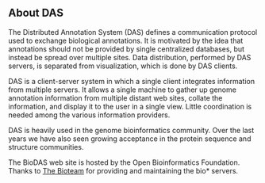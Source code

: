 == About DAS ==

The Distributed Annotation System (DAS) defines a communication protocol used to exchange biological annotations. It is motivated by the idea that annotations should not be provided by single centralized databases, but instead be spread over multiple sites. Data distribution, performed by DAS servers, is separated from visualization, which is done by DAS clients.

DAS is a client-server system in which a single client integrates information from multiple servers. It allows a single machine to gather up genome annotation information from multiple distant web sites, collate the information, and display it to the user in a single view. Little coordination is needed among the various information providers.

DAS is heavily used in the genome bioinformatics community. Over the last years we have also seen growing acceptance in the protein sequence and structure communities.



The BioDAS web site is hosted by the Open Bioinformatics Foundation. Thanks to 
[http://www.bioteam.net/ The Bioteam] for providing and maintaining the bio* servers.